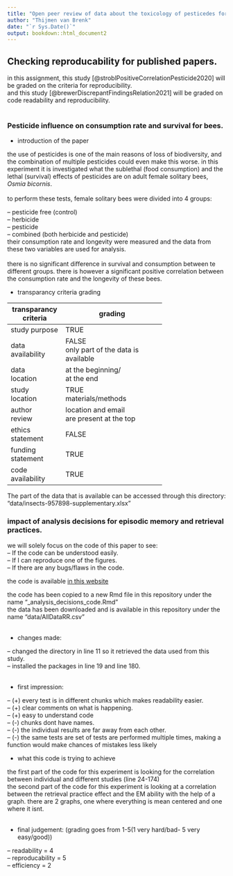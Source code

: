 ```yaml
---
title: "Open peer review of data about the toxicology of pesticedes for bees"
author: "Thijmen van Brenk"
date: "`r Sys.Date()`"
output: bookdown::html_document2
---
```


## Checking reproducability for published papers.

in this assignment, this study [@stroblPositiveCorrelationPesticide2020] will be graded on the criteria for reproducibility.       
and this study [@brewerDiscrepantFindingsRelation2021] will be graded on code readability and reproducibility.
<br>
<br>


### Pesticide influence on consumption rate and survival for bees. 

* introduction of the paper          

the use of pesticides is one of the main reasons of loss of biodiversity, and the combination of multiple pesticides could even make this worse. in this experiment it is investigated what the sublethal (food consumption) and the lethal (survival) effects of pesticides are on adult female solitary bees, *Osmia bicornis*.       
<br>
to perform these tests, female solitary bees were divided into 4 groups:   

-- pesticide free (control)     
-- herbicide      
-- pesticide      
-- combined (both herbicide and pesticide)      
their consumption rate and longevity were measured and the data from these two variables are used for analysis.
<br>
<br>
there is no significant difference in survival and consumption between te different groups. there is however a significant positive correlation between the consumption rate and the longevity of these bees.


* transparancy criteria grading

| transparancy<br>criteria | grading                                        |
|--------------------------|------------------------------------------------|
| study purpose            | TRUE                                           |
| data<br>availability     | FALSE<br>only part of the data is<br>available |
| data <br>location        | at the beginning/<br>at the end                |
| study<br>location        | TRUE<br>materials/methods                      |
| author<br>review         | location and email<br>are present at the top   |
| ethics<br>statement      | FALSE                                          |
| funding<br>statement     | TRUE                                           |
| code<br>availability     | TRUE                                           |

The part of the data that is available can be accessed through this directory: "data/insects-957898-supplementary.xlsx"

### impact of analysis decisions for episodic memory and retrieval practices.

we will solely focus on the code of this paper to see:       
-- If the code can be understood easily.       
-- If I can reproduce one of the figures.        
-- If there are any bugs/flaws in the code.       

the code is available <span style="color:blue">[in this website](https://osf.io/dgcaz/)</span>        

the code has been copied to a new Rmd file in this repository under the name "_analysis_decisions_code.Rmd"        
the data has been downloaded and is available in this repository under the name "data/AllDataRR.csv"        
<br>        

* changes made:       

-- changed the directory in line 11 so it retrieved the data used from this study.        
-- installed the packages in line 19 and line 180.        
<br>        

* first impression:   

-- (+) every test is in different chunks which makes readability easier.       
-- (+) clear comments on what is happening.       
-- (+) easy to understand code        
-- (-) chunks dont have names.       
-- (-) the individual results are far away from each other.       
-- (-) the same tests are set of tests are performed multiple times, making a function would make chances of mistakes less likely
<br>        

* what this code is trying to achieve      

the first part of the code for this experiment is looking for the correlation between individual and different studies (line 24-174)       
the second part of the code for this experiment is looking at a correlation between the retrieval practice effect and the EM ability with the help of a graph. there are 2 graphs, one where everything is mean centered and one where it isnt.        
<br>        

* final judgement: (grading goes from 1-5(1 very hard/bad- 5 very easy/good))     

-- readability = 4        
-- reproducability = 5        
-- efficiency = 2       